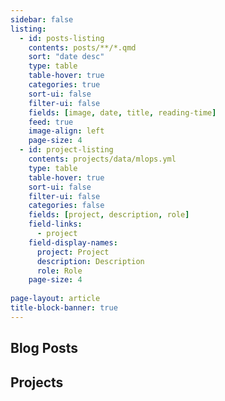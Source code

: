 ```yaml
---
sidebar: false
listing:
  - id: posts-listing
    contents: posts/**/*.qmd
    sort: "date desc"
    type: table
    table-hover: true
    categories: true
    sort-ui: false
    filter-ui: false
    fields: [image, date, title, reading-time]
    feed: true
    image-align: left
    page-size: 4
  - id: project-listing
    contents: projects/data/mlops.yml
    type: table
    table-hover: true
    sort-ui: false
    filter-ui: false
    categories: false
    fields: [project, description, role]
    field-links: 
      - project
    field-display-names:
      project: Project
      description: Description
      role: Role
    page-size: 4
  
page-layout: article
title-block-banner: true
---
```


## Blog Posts
::: {#posts-listing}
:::


## Projects
::: {#project-listing}
:::
